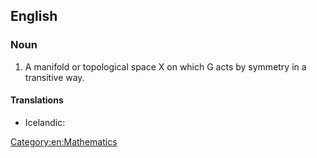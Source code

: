 ==English==
{{wikipedia}}

===Noun===
{{en-noun}}

# A manifold or topological space X on which G acts by symmetry in a transitive way.

====Translations====
{{trans-top|manifold or topological space on which G acts by symmetry in a transitive way}}
* Icelandic: {{t|is|einsleitt rúm|n}}
{{trans-mid}}
{{trans-bottom}}

[[Category:en:Mathematics]]